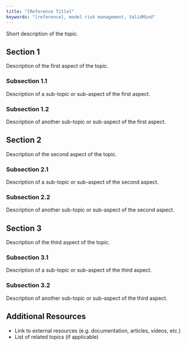 ```yaml
---
title: "[Reference Title]"
keywords: "[reference], model risk management, ValidMind"
---
```


<!---
This reference template should be used only if you cannot generate reference content programmatically. Good reference content just tells you what there is, it does not explain how to use something.
-->

Short description of the topic.

## Section 1

Description of the first aspect of the topic.

### Subsection 1.1

Description of a sub-topic or sub-aspect of the first aspect.

### Subsection 1.2

Description of another sub-topic or sub-aspect of the first aspect.

## Section 2

Description of the second aspect of the topic.

### Subsection 2.1

Description of a sub-topic or sub-aspect of the second aspect.

### Subsection 2.2

Description of another sub-topic or sub-aspect of the second aspect.

## Section 3

Description of the third aspect of the topic.

### Subsection 3.1

Description of a sub-topic or sub-aspect of the third aspect.

### Subsection 3.2

Description of another sub-topic or sub-aspect of the third aspect.

## Additional Resources

- Link to external resources (e.g. documentation, articles, videos, etc.)
- List of related topics (if applicable)
